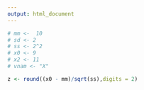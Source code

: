 ```yaml
---
output: html_document
---
```


```r
# mm <-  10
# sd <- 2
# ss <- 2^2
# x0 <- 9
# x2 <- 11
# vnam <- "X"

z <- round((x0 - mm)/sqrt(ss),digits = 2)

```
\begin{eqnarray*}
P(`r vnam`\leq `r x0`) 
              &=& P\left( \frac {`r vnam` - E(`r vnam`)}{\sqrt{V(`r vnam`)}}\leq \frac {`r x0` - `r mm`}{\sqrt{`r ss`}}\right)  \\
              &=& P\left(  Z \leq `r z`\right) \\
              &=& \Phi(`r z`)\\
              &=& `r pnorm(z)`
\end{eqnarray*}
